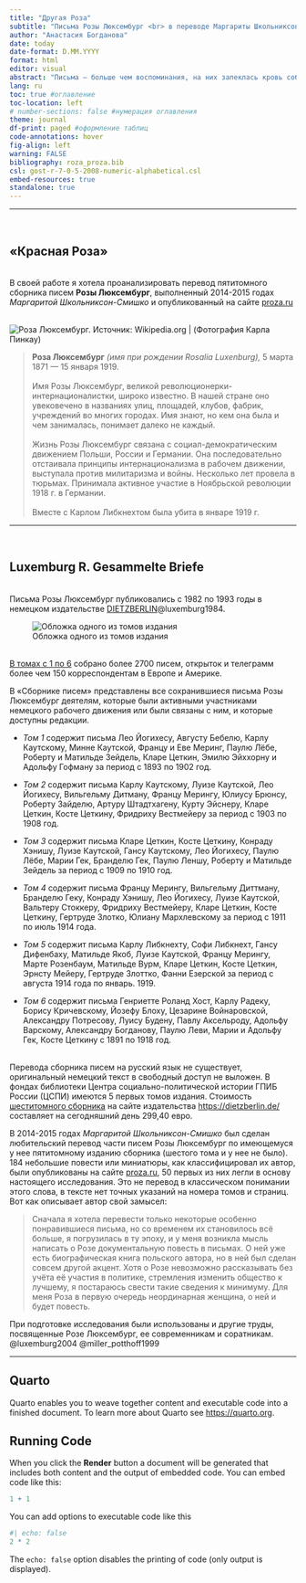```yaml
---
title: "Другая Роза"
subtitle: "Письма Розы Люксембург <br> в переводе Маргариты Школьниксон-Смишко"
author: "Анастасия Богданова"
date: today
date-format: D.MM.YYYY
format: html
editor: visual
abstract: "Письма — больше чем воспоминания, на них запеклась кровь событий, это — само прошедшее, как оно было, задержанное и нетленное. (*А.И. Герцен. Былое и думы.*)"
lang: ru
toc: true #оглавление
toc-location: left
# number-sections: false #нумерация оглавления
theme: journal
df-print: paged #оформление таблиц
code-annotations: hover
fig-align: left
warning: FALSE
bibliography: roza_proza.bib
csl: gost-r-7-0-5-2008-numeric-alphabetical.csl
embed-resources: true
standalone: true
---
```


------------------------------------------------------------------------

<br/>

## «Красная Роза»

<br/> В своей работе я хотела проанализировать перевод пятитомного сборника писем **Розы Люксембург**, выполненный 2014-2015 годах *Маргаритой Школьниксон-Смишко* и опубликованный на сайте [proza.ru](https://proza.ru/avtor/cnamibog)

<br/> ![Роза Люксембург. Источник: Wikipedia.org \| (Фотография Карла Пинкау)](https://upload.wikimedia.org/wikipedia/commons/thumb/5/52/Rosa_Luxemburg.jpg/440px-Rosa_Luxemburg.jpg)

> **Роза Люксембург** *(имя при рождении Rosalia Luxenburg),* 5 марта 1871 — 15 января 1919. <br/> <br>Имя Розы Люксембург, великой революционерки-интернационалистки, широко известно. В нашей стране оно увековечено в названиях улиц, площадей, клубов, фабрик, учреждений во многих городах. Имя знают, но кем она была и чем занималась, понимает далеко не каждый. <br/> <br>Жизнь Розы Люксембург связана с социал-демократическим движением Польши, России и Германии. Она последовательно отстаивала принципы интернационализма в рабочем движении, выступала против милитаризма и войны. Несколько лет провела в тюрьмах. Принимала активное участие в Ноябрьской революции 1918 г. в Германии. <br/> <br>Вместе с Карлом Либкнехтом была убита в январе 1919 г.

------------------------------------------------------------------------

<br/>

## Luxemburg R. Gesammelte Briefe

<br/> Письма Розы Люксембург публиковались с 1982 по 1993 годы в немецком издательстве [DIETZBERLIN](https://dietzberlin.de/)@luxemburg1984.

![Обложка одного из томов издания](https://dietzberlin.de/wp-content/uploads/2020/03/cover_9783320018252-768x1105.jpg)

<br/> [В томах с 1 по 6](https://dietzberlin.de/produkt/gesammelte-briefe-gesammelte-briefe-band-1-6/) собрано более 2700 писем, открыток и телеграмм более чем 150 корреспондентам в Европе и Америке.

В «Сборнике писем» представлены все сохранившиеся письма Розы Люксембург деятелям, которые были активными участниками немецкого рабочего движения или были связаны с ним, и которые доступны редакции.

-   *Том 1* содержит письма Лео Йогихесу, Августу Бебелю, Карлу Каутскому, Минне Каутской, Францу и Еве Меринг, Паулю Лёбе, Роберту и Матильде Зейдель, Кларе Цеткин, Эмилю Эйххорну и Адольфу Гофману за период с 1893 по 1902 год.

-   *Том 2* содержит письма Карлу Каутскому, Луизе Каутской, Лео Йогихесу, Вильгельму Дитману, Францу Мерингу, Юлиусу Брюнсу, Роберту Зайделю, Артуру Штадтхагену, Курту Эйснеру, Кларе Цеткин, Косте Цеткину, Фридриху Вестмейеру за период с 1903 по 1908 год.

-   *Том 3* содержит письма Кларе Цеткин, Косте Цеткину, Конраду Хэнишу, Луизе Каутской, Гансу Каутскому, Лео Йогихесу, Паулю Лёбе, Марии Гек, Бранделю Гек, Паулю Леншу, Роберту и Матильде Зейдель за период с 1909 по 1910 год.

-   *Том 4* содержит письма Францу Мерингу, Вильгельму Диттману, Бранделю Геку, Конраду Хэнишу, Лео Йогихесу, Луизе Каутской, Вальтеру Стоккеру, Фридриху Вестмейеру, Кларе Цеткин, Косте Цеткину, Гертруде Злотко, Юлиану Мархлевскому за период с 1911 по июль 1914 года.

-   *Том 5* содержит письма Карлу Либкнехту, Софи Либкнехт, Гансу Дифенбаху, Матильде Якоб, Луизе Каутской, Францу Мерингу, Марте Розенбаум, Матильде Вурм, Кларе Цеткин, Косте Цеткин, Эрнсту Мейеру, Гертруде Злоттко, Фанни Езерской за период с августа 1914 года по январь. 1919.

-   *Том 6* содержит письма Генриетте Роланд Хост, Карлу Радеку, Борису Кричевскому, Йозефу Блоху, Цезарине Войнаровской, Александру Потресову, Луису Будену, Павлу Аксельроду, Адольфу Варскому, Александру Богданову, Паулю Леви, Марии и Адольфу Гек, Косте Цеткину с 1891 по 1918 год.

<br/> Перевода сборника писем на русский язык не существует, оригинальный немецкий текст в свободный доступ не выложен. В фондах библиотеки Центра социально-политической истории ГПИБ России (ЦСПИ) имеются 5 первых томов издания. Стоимость [шеститомного сборника](https://dietzberlin.de/produkt/gesammelte-briefe-gesammelte-briefe-band-1-6/) на сайте издательства <https://dietzberlin.de/> составляет на сегодняшний день 299,40 евро.

В 2014-2015 годах *Маргаритой Школьниксон-Смишко* был сделан любительский перевод части писем Розы Люксембург по имеющемуся у нее пятитомному изданию сборника (шестого тома и у нее не было). 184 небольшие повести или миниатюры, как классифицировал их автор, были опубликованы на сайте [proza.ru](https://proza.ru/avtor/cnamibog&s=0&book=45#45), 50 первых из них легли в основу настоящего исследования. Это не перевод в классическом понимании этого слова, в тексте нет точных указаний на номера томов и страниц. Вот как описывает автор свой замысел:

> Сначала я хотела перевести только некоторые особенно понравившиеся письма, но со временем их становилось всё больше, я погрузилась в ту эпоху, и у меня возникла мысль написать о Розе документальную повесть в письмах. О ней уже есть биографическая книга польского автора, но в ней был сделан совсем другой акцент. Хотя о Розе невозможно рассказывать без учёта её участия в политике, стремления изменить общество к лучшему, я постараюсь свести такие сведения к минимуму. Для меня Роза в первую очередь неординарная женщина, о ней и будет повесть.

При подготовке исследования были использованы и другие труды, посвященные Розе Люксембург, ее современникам и соратникам. @luxemburg2004 @miller_potthoff1999

------------------------------------------------------------------------

## Quarto

Quarto enables you to weave together content and executable code into a finished document. To learn more about Quarto see <https://quarto.org>.

## Running Code

When you click the **Render** button a document will be generated that includes both content and the output of embedded code. You can embed code like this:

```r
1 + 1
```

You can add options to executable code like this

```r
#| echo: false
2 * 2
```

The `echo: false` option disables the printing of code (only output is displayed).
